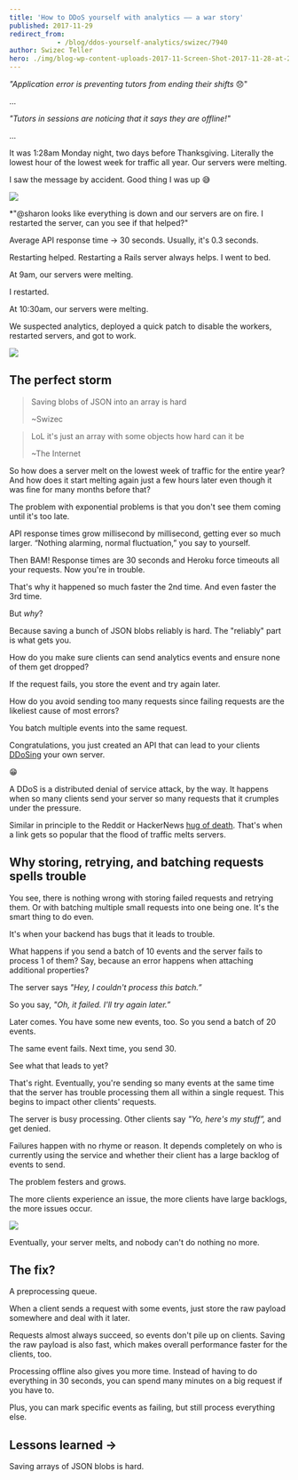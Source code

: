 ```yaml
---
title: 'How to DDoS yourself with analytics –– a war story'
published: 2017-11-29
redirect_from: 
            - /blog/ddos-yourself-analytics/swizec/7940
author: Swizec Teller
hero: ./img/blog-wp-content-uploads-2017-11-Screen-Shot-2017-11-28-at-23.44.45.png
---
```

_"Application error is preventing tutors from ending their shifts_ 😞"



...



_"Tutors in sessions are noticing that it says they are offline!"_



...



It was 1:28am Monday night, two days before Thanksgiving. Literally the lowest hour of the lowest week for traffic all year. Our servers were melting.



I saw the message by accident. Good thing I was up 😅



![](./img/blog-wp-content-uploads-2017-11-Screen-Shot-2017-11-28-at-23.44.45.png)



\*"@sharon looks like everything is down and our servers are on fire. I restarted the server, can you see if that helped?"



Average API response time → 30 seconds. Usually, it's 0.3 seconds.



Restarting helped. Restarting a Rails server always helps. I went to bed.



At 9am, our servers were melting.



I restarted.



At 10:30am, our servers were melting.



We suspected analytics, deployed a quick patch to disable the workers, restarted servers, and got to work.



![](./img/media-l2QEgWxqxI2WJCXpC-giphy.gif)



## The perfect storm



> Saving blobs of JSON into an array is hard
>
>
>
> ~Swizec



> LoL it's just an array with some objects how hard can it be
>
>
>
> ~The Internet



So how does a server melt on the lowest week of traffic for the entire year? And how does it start melting again just a few hours later even though it was fine for many months before that?



The problem with exponential problems is that you don't see them coming until it's too late.



API response times grow millisecond by millisecond, getting ever so much larger. “Nothing alarming, normal fluctuation,” you say to yourself.



Then BAM! Response times are 30 seconds and Heroku force timeouts all your requests. Now you're in trouble.



That's why it happened so much faster the 2nd time. And even faster the 3rd time.



But _why_?



Because saving a bunch of JSON blobs reliably is hard. The "reliably" part is what gets you.



How do you make sure clients can send analytics events and ensure none of them get dropped?



If the request fails, you store the event and try again later.



How do you avoid sending too many requests since failing requests are the likeliest cause of most errors?



You batch multiple events into the same request.



Congratulations, you just created an API that can lead to your clients [DDoSing](https://en.wikipedia.org/wiki/Denial-of-service_attack) your own server.



😁



A DDoS is a distributed denial of service attack, by the way. It happens when so many clients send your server so many requests that it crumples under the pressure.



Similar in principle to the Reddit or HackerNews [hug of death](https://en.wikipedia.org/wiki/Slashdot_effect). That's when a link gets so popular that the flood of traffic melts servers.



## Why storing, retrying, and batching requests spells trouble



You see, there is nothing wrong with storing failed requests and retrying them. Or with batching multiple small requests into one being one. It's the smart thing to do even.



It's when your backend has bugs that it leads to trouble.



What happens if you send a batch of 10 events and the server fails to process 1 of them? Say, because an error happens when attaching additional properties?



The server says _"Hey, I couldn't process this batch.”_



So you say, _"Oh, it failed. I'll try again later.”_



Later comes. You have some new events, too. So you send a batch of 20 events.



The same event fails. Next time, you send 30.



See what that leads to yet?



That's right. Eventually, you're sending so many events at the same time that the server has trouble processing them all within a single request. This begins to impact other clients' requests.



The server is busy processing. Other clients say _"Yo, here's my stuff”,_ and get denied.



Failures happen with no rhyme or reason. It depends completely on who is currently using the service and whether their client has a large backlog of events to send.



The problem festers and grows.



The more clients experience an issue, the more clients have large backlogs, the more issues occur.



![](./img/media-NQTttAGByybAI-giphy.gif)



Eventually, your server melts, and nobody can't do nothing no more.



## The fix?



A preprocessing queue.



When a client sends a request with some events, just store the raw payload somewhere and deal with it later.



Requests almost always succeed, so events don't pile up on clients. Saving the raw payload is also fast, which makes overall performance faster for the clients, too.



Processing offline also gives you more time. Instead of having to do everything in 30 seconds, you can spend many minutes on a big request if you have to.



Plus, you can mark specific events as failing, but still process everything else.



## Lessons learned →



Saving arrays of JSON blobs is hard.
